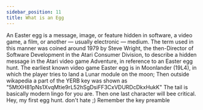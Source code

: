 ```yaml
---
sidebar_position: 11
title: What is an Egg
---
```



  <p>An Easter egg is a message, image, or feature hidden in software, a video game, a film, or another — usually electronic — medium. 
  The term used in this manner was coined around 1979 by Steve Wright, the then-Director of Software Development in the Atari Consumer Division, to describe a 
  hidden message in the Atari video game Adventure, in reference to an Easter egg hunt. The earliest known video game Easter egg is in Moonlander (19L4), 
  in which the player tries to land a Lunar module on the moon; Then outside wikapedia a part of the YERB key was shown as "5MtXH81pNs1XvqMtie9rL52hSgDsiFF3CxVDURDcDkxHukK" 
  The tail is basically modern lingo for you are. Then one last character will bee critical. Hey, my first egg hunt. don't hate ;) Remember the key preamble</p>